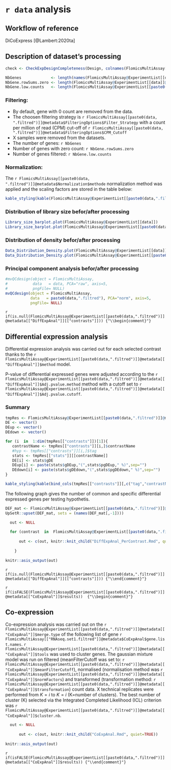 
# `r data`  analysis

## Workflow of reference 

DiCoExpress [@Lambert:2020ta]

## Description of dataset's processing


```r
check <- CheckExpDesignCompleteness(Design, colnames(FlomicsMultiAssay[[paste0(data,".filtrered")]]))

NbGenes             <- length(names(FlomicsMultiAssay@ExperimentList[[data]]))
NbGene.rowSums.zero <- length(FlomicsMultiAssay@ExperimentList[[data]]@metadata$rowSums.zero)
NbGene.low.counts   <- length(FlomicsMultiAssay@ExperimentList[[paste0(data,".filtred")]]@metadata$FilteredFeatures)
```

### Filtering:

* By default, gene with 0 count are removed from the data. 
* The choosen filtering strategy is `r FlomicsMultiAssay[[paste0(data, ".filtred")]]@metadata$FilteringOptions$Filter_Strategy` with a count per million of read (CPM)
cut-off of `r FlomicsMultiAssay[[paste0(data, ".filtred")]]@metadata$FilteringOptions$CPM_Cutoff`  
* X samples were removed from the datasets.
* The number of genes: `r NbGenes`  
* Number of genes with zero count: `r NbGene.rowSums.zero`
* Number of genes filtered: `r NbGene.low.counts`

### Normalization:

The `r FlomicsMultiAssay[[paste0(data, ".filtred")]]@metadata$Normalization$methode` normalization method 
was applied and the scaling factors are stored in the table below:

```r
kable_styling(kable(FlomicsMultiAssay@ExperimentList[[paste0(data,".filtred")]]@metadata$Normalization$coefNorm, row.names=FALSE, caption=NULL, format="html"), font_size=12,full_width = F, position = "left")
```

### Distribution of library size befor/after processing

```r
Library_size_barplot.plot(FlomicsMultiAssay@ExperimentList[[data]])
Library_size_barplot.plot(FlomicsMultiAssay@ExperimentList[[paste0(data,".filtred")]])
```

### Distribution of density befor/after processing

```r
Data_Distribution_Density.plot(FlomicsMultiAssay@ExperimentList[[data]])
Data_Distribution_Density.plot(FlomicsMultiAssay@ExperimentList[[paste0(data,".filtred")]])
```


### Principal component analysis befor/after processing

```r
#mvQCdesign(object = FlomicsMultiAssay,
#           data   = data, PCA="raw", axis=5, 
#           pngFile= NULL) 
mvQCdesign(object = FlomicsMultiAssay,
           data   = paste0(data,".filtred"), PCA="norm", axis=5, 
           pngFile= NULL) 
```



`r if(is.null(FlomicsMultiAssay@ExperimentList[[paste0(data,".filtred")]]@metadata[["DiffExpAnal"]][["contrasts"]])) {"\\begin{comment}"}`

## Differential expression analysis

Differential expression analysis was carried out for each selected contrast thanks to the `r FlomicsMultiAssay@ExperimentList[[paste0(data,".filtred")]]@metadata[["DiffExpAnal"]]$method` model. 

P-value of differential expressed genes were adjusted according to the `r FlomicsMultiAssay@ExperimentList[[paste0(data,".filtred")]]@metadata[["DiffExpAnal"]]$Adj.pvalue.method` method
with a cutoff set to `r FlomicsMultiAssay@ExperimentList[[paste0(data,".filtred")]]@metadata[["DiffExpAnal"]]$Adj.pvalue.cutoff`.

### Summary

```r

tmpRes <- FlomicsMultiAssay@ExperimentList[[paste0(data,".filtred")]]@metadata[["DiffExpAnal"]]
DE <- vector()
DEup <- vector()
DEdown <- vector()

for (i  in  1:dim(tmpRes[["contrasts"]])[1]){
   contrastName <- tmpRes[["contrasts"]][i,]$contrastName
   #hyp <- tmpRes[["contrasts"]][i,]$tag
   stats <- tmpRes[["stats"]][[contrastName]]
   DE[i] <- stats$gDE
   DEup[i] <- paste(stats$gDEup,"(",stats$pgDEup," %)",sep="")
   DEdown[i] <- paste(stats$gDEdown,"(",stats$pgDEdown," %)",sep="")
}

```

```r
kable_styling(kable(bind_cols(tmpRes[["contrasts"]][,c("tag","contrastName")], data.frame("Nb DE"=DE,"Nb DEup"=DEup,"Nb DEdown"=DEdown)), row.names=FALSE, caption=NULL, format="html"), font_size=12)
```


The following graph gives the number of common and specific differential expressed genes per testing hypothetis.

```r
DEF_mat <- FlomicsMultiAssay@ExperimentList[[paste0(data,".filtred")]]@metadata$DiffExpAnal[["mergeDEF"]]
UpSetR::upset(DEF_mat, sets = (names(DEF_mat[,-1]))) 
```


```r

  out <- NULL
  
  for (contrast  in  FlomicsMultiAssay@ExperimentList[[paste0(data,".filtred")]]@metadata[["DiffExpAnal"]][["contrasts"]]$contrastName) {
    
      out <- c(out, knitr::knit_child("DiffExpAnal_PerContrast.Rmd", quiet=TRUE))  
      
    }
    
knitr::asis_output(out)
```

`r if(is.null(FlomicsMultiAssay@ExperimentList[[paste0(data,".filtred")]]@metadata[["DiffExpAnal"]][["contrasts"]])) {"\\end{comment}"}`

`r if(isFALSE(FlomicsMultiAssay@ExperimentList[[paste0(data,".filtred")]]@metadata[["CoExpAnal"]]$results))  {"\\begin{comment}"}`


## Co-expression

Co-expression analysis was carried out on the `r FlomicsMultiAssay@ExperimentList[[paste0(data,".filtred")]]@metadata[["CoExpAnal"]]$merge.type`
of the following list of gene `r FlomicsMultiAssay[["RNAseq.set1.filtred"]]@metadata$CoExpAnal$gene.list.names`. 
`r FlomicsMultiAssay@ExperimentList[[paste0(data,".filtred")]]@metadata[["CoExpAnal"]]$tools` was
used to cluster genes. 
The gaussian mixture model was run on filtered (meanFilterCutoff was set to: `r FlomicsMultiAssay@ExperimentList[[paste0(data,".filtred")]]@metadata[["CoExpAnal"]]$meanFilterCutoff`), 
normalised (normalisation method was `r FlomicsMultiAssay@ExperimentList[[paste0(data,".filtred")]]@metadata[["CoExpAnal"]]$normFactors`) 
and transformed (transformation method: `r FlomicsMultiAssay@ExperimentList[[paste0(data,".filtred")]]@metadata[["CoExpAnal"]]$transformation`) count data.
X technical replicates were performed from $K=i$ to $K=i$ (K=number of clusters). 
The best number of cluster (K) selected via the Integrated Completed Likelihood (ICL) criterion 
was `r FlomicsMultiAssay@ExperimentList[[paste0(data,".filtred")]]@metadata[["CoExpAnal"]]$cluster.nb`.

```r

  out <- NULL
 
      out <- c(out, knitr::knit_child("CoExpAnal.Rmd", quiet=TRUE))  
    
knitr::asis_output(out)

```

`r  if(isFALSE(FlomicsMultiAssay@ExperimentList[[paste0(data,".filtred")]]@metadata[["CoExpAnal"]]$results)) {"\\end{comment}"}`
